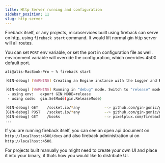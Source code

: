 ```yaml
---
title: Http Server running and configuration
sidebar_position: 11
slug: http-server
---
```


Fireback itself, or any projects, microservices built using fireback can serve on http,
using `fireback start` command. It would lift normal gin http server will all routes.

You can set `PORT` env variable, or set the port in configuration file as well. environment variable
will override the configuration, which overrides 4500 default port.

```bash
ali@alis-MacBook-Pro ~ % fireback start

[GIN-debug] [WARNING] Creating an Engine instance with the Logger and Recovery middleware already attached.

[GIN-debug] [WARNING] Running in "debug" mode. Switch to "release" mode in production.
 - using env:	export GIN_MODE=release
 - using code:	gin.SetMode(gin.ReleaseMode)

[GIN-debug] GET    /socket.io/*any           --> github.com/gin-gonic/gin.WrapH.func1 (4 handlers)
[GIN-debug] POST   /socket.io/*any           --> github.com/gin-gonic/gin.WrapH.func1 (4 handlers)
[GIN-debug] GET    /books                    --> pixelplux.com/fireback/modules/books.HttpQueryBooks (4 handlers)
...
```

If you are running fireback itself, you can see an open api document on `http://localhost:4500/docs`
and also fireback administration ui on `http://localhost:4500`.

For projects built manually you might need to create your own UI and place it into your binary,
if thats how you would like to distribute UI.
